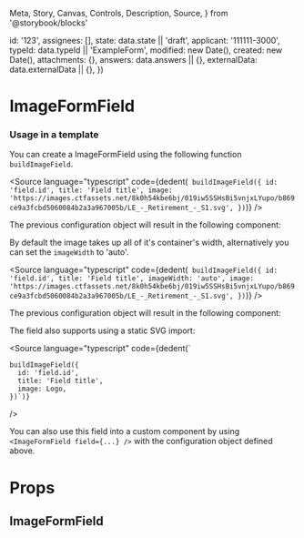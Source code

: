  Meta,
  Story,
  Canvas,
  Controls,
  Description,
  Source,
} from '@storybook/blocks'


  id: '123',
  assignees: [],
  state: data.state || 'draft',
  applicant: '111111-3000',
  typeId: data.typeId || 'ExampleForm',
  modified: new Date(),
  created: new Date(),
  attachments: {},
  answers: data.answers || {},
  externalData: data.externalData || {},
})

<Meta of={ImageFormFieldStories} />

# ImageFormField

### Usage in a template

You can create a ImageFormField using the following function `buildImageField`.

<Source
  language="typescript"
  code={dedent(`
    buildImageField({
      id: 'field.id',
      title: 'Field title',
      image: 'https://images.ctfassets.net/8k0h54kbe6bj/019iw5SSHsBi5vnjxLYupo/b869ce9a3fcbd5060084b2a3a967005b/LE_-_Retirement_-_S1.svg',
    })`)}
/>

The previous configuration object will result in the following component:

<Canvas>
  <Story of={ImageFormFieldStories.Default} />
</Canvas>

By default the image takes up all of it's container's width, alternatively you can set the `imageWidth` to 'auto'.

<Source
  language="typescript"
  code={dedent(`
    buildImageField({
      id: 'field.id',
      title: 'Field title',
      imageWidth: 'auto',
      image: 'https://images.ctfassets.net/8k0h54kbe6bj/019iw5SSHsBi5vnjxLYupo/b869ce9a3fcbd5060084b2a3a967005b/LE_-_Retirement_-_S1.svg',
    })`)}
/>

The previous configuration object will result in the following component:

<Canvas>
  <Story of={ImageFormFieldStories.AutoWidth} />
</Canvas>

The field also supports using a static SVG import:

<Source
  language="typescript"
  code={dedent(`

    buildImageField({
      id: 'field.id',
      title: 'Field title',
      image: Logo,
    })`)}
/>

You can also use this field into a custom component by using `<ImageFormField field={...} />` with the configuration object defined above.

# Props

## ImageFormField

<Controls />
